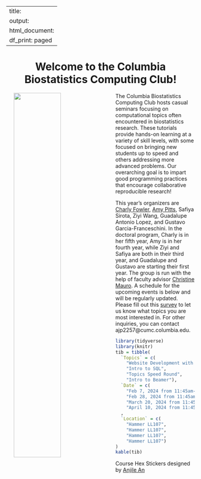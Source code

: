 
---
title:
output:
  html_document:
    df_print: paged
---

<h1 style="text-align:center">Welcome to the Columbia Biostatistics Computing Club!</h1>

<p>

<img src="images/columbia_biostatistics.png" style="width:50%" align="left" hspace="20"> The Columbia Biostatistics Computing Club hosts casual seminars focusing on computational topics often encountered in biostatistics research. These tutorials provide hands-on learning at a variety of skill levels, with some focused on bringing new students up to speed and others addressing more advanced problems. Our overarching goal is to impart good programming practices that encourage collaborative reproducible research!

This year's organizers are [Charly Fowler](https://www.charlottefowler.com/), [Amy Pitts](https://amypitts01.github.io/), Safiya Sirota, Ziyi Wang, Guadalupe Antonio Lopez, and Gustavo Garcia-Franceschini. In the doctoral program, Charly is in her fifth year, Amy is in her fourth year, while Ziyi and Safiya are both in their third year, and Guadalupe and Gustavo are starting their first year. The group is run with the help of faculty advisor [Christine Mauro](http://christinemauro.com/). A schedule for the upcoming  events is below and will be regularly updated. Please fill out this [survey](
https://docs.google.com/forms/d/e/1FAIpQLSeTfIAiAvOHiVlbLPnZFyidY4D5MuMSkK8A_xsWbVYs7F75Mg/viewform?usp=sf_link) to let us know what topics you are most interested in. For other inquiries, you can contact ajp2257@cumc.columbia.edu.

</p>




```r
library(tidyverse)
library(knitr)
tib = tibble(
  `Topics` = c(
    "Website Development with Derek Lamb",
    "Intro to SQL",
    "Topics Speed Round",
    "Intro to Beamer"),
  `Date` = c(
    "Feb 7, 2024 from 11:45am-12:45pm",
    "Feb 28, 2024 from 11:45am-12:45pm",
    "March 20, 2024 from 11:45am-12:45pm", 
    "April 10, 2024 from 11:45am-12:45pm")
  ,
  `Location` = c(
    "Hammer LL107",
    "Hammer LL107", 
    "Hammer LL107",
    "Hammer LL107")
)
kable(tib)
```

Course Hex Stickers designed by <a href="https://www.behance.net/anjilean">Anjile An</a>